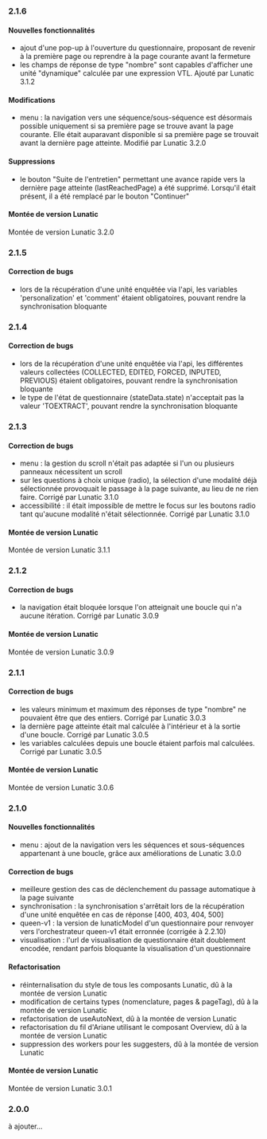 
### 2.1.6

#### Nouvelles fonctionnalités

- ajout d'une pop-up à l'ouverture du questionnaire, proposant de revenir à la première page ou reprendre à la page courante avant la fermeture
- les champs de réponse de type "nombre" sont capables d'afficher une unité "dynamique" calculée par une expression VTL. Ajouté par Lunatic 3.1.2

#### Modifications

- menu : la navigation vers une séquence/sous-séquence est désormais possible uniquement si sa première page se trouve avant la page courante. Elle était auparavant disponible si sa première page se trouvait avant la dernière page atteinte. Modifié par Lunatic 3.2.0

#### Suppressions

- le bouton "Suite de l'entretien" permettant une avance rapide vers la dernière page atteinte (lastReachedPage) a été supprimé. Lorsqu'il était présent, il a été remplacé par le bouton "Continuer"

#### Montée de version Lunatic

Montée de version Lunatic 3.2.0

### 2.1.5

#### Correction de bugs

- lors de la récupération d'une unité enquêtée via l'api, les variables 'personalization' et 'comment' étaient obligatoires, pouvant rendre la synchronisation bloquante

### 2.1.4

#### Correction de bugs

- lors de la récupération d'une unité enquêtée via l'api, les différentes valeurs collectées (COLLECTED, EDITED, FORCED, INPUTED, PREVIOUS) étaient obligatoires, pouvant rendre la synchronisation bloquante
- le type de l'état de questionnaire (stateData.state) n'acceptait pas la valeur 'TOEXTRACT', pouvant rendre la synchronisation bloquante

### 2.1.3

#### Correction de bugs

- menu : la gestion du scroll n'était pas adaptée si l'un ou plusieurs panneaux nécessitent un scroll
- sur les questions à choix unique (radio), la sélection d'une modalité déjà sélectionnée provoquait le passage à la page suivante, au lieu de ne rien faire. Corrigé par Lunatic 3.1.0
- accessibilité : il était impossible de mettre le focus sur les boutons radio tant qu'aucune modalité n'était sélectionnée. Corrigé par Lunatic 3.1.0

#### Montée de version Lunatic

Montée de version Lunatic 3.1.1

### 2.1.2

#### Correction de bugs

- la navigation était bloquée lorsque l'on atteignait une boucle qui n'a aucune itération. Corrigé par Lunatic 3.0.9

#### Montée de version Lunatic

Montée de version Lunatic 3.0.9

### 2.1.1

#### Correction de bugs

- les valeurs minimum et maximum des réponses de type "nombre" ne pouvaient être que des entiers. Corrigé par Lunatic 3.0.3
- la dernière page atteinte était mal calculée à l'intérieur et à la sortie d'une boucle. Corrigé par Lunatic 3.0.5
- les variables calculées depuis une boucle étaient parfois mal calculées. Corrigé par Lunatic 3.0.5

#### Montée de version Lunatic

Montée de version Lunatic 3.0.6

### 2.1.0

#### Nouvelles fonctionnalités

- menu : ajout de la navigation vers les séquences et sous-séquences appartenant à une boucle, grâce aux améliorations de Lunatic 3.0.0

#### Correction de bugs

- meilleure gestion des cas de déclenchement du passage automatique à la page suivante
- synchronisation : la synchronisation s'arrêtait lors de la récupération d'une unité enquêtée en cas de réponse [400, 403, 404, 500]
- queen-v1 : la version de lunaticModel d'un questionnaire pour renvoyer vers l'orchestrateur queen-v1 était erronnée (corrigée à 2.2.10)
- visualisation : l'url de visualisation de questionnaire était doublement encodée, rendant parfois bloquante la visualisation d'un questionnaire

#### Refactorisation

- réinternalisation du style de tous les composants Lunatic, dû à la montée de version Lunatic
- modification de certains types (nomenclature, pages & pageTag), dû à la montée de version Lunatic
- refactorisation de useAutoNext, dû à la montée de version Lunatic
- refactorisation du fil d'Ariane utilisant le composant Overview, dû à la montée de version Lunatic
- suppression des workers pour les suggesters, dû à la montée de version Lunatic


#### Montée de version Lunatic

Montée de version Lunatic 3.0.1

### 2.0.0

à ajouter...